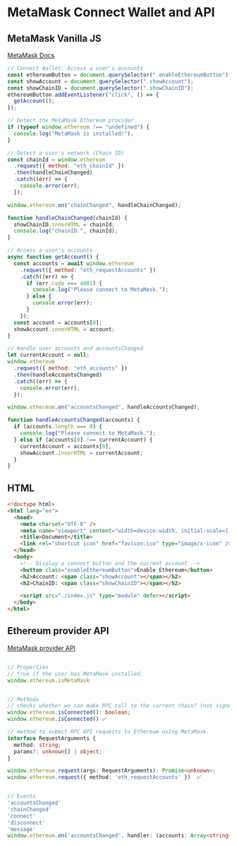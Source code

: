 # MetaMask Connect Wallet and API

## MetaMask Vanilla JS

[MetaMask Docs](https://docs.metamask.io/wallet/how-to/get-started-building/set-up-dev-environment/)

```js filename="connect.js"
// Connect Wallet: Access a user's accounts
const ethereumButton = document.querySelector(".enableEthereumButton");
const showAccount = document.querySelector(".showAccount");
const showChainID = document.querySelector(".showChainID");
ethereumButton.addEventListener("click", () => {
  getAccount();
});

// Detect the MetaMask Ethereum provider
if (typeof window.ethereum !== "undefined") {
  console.log("MetaMask is installed!");
}

// Detect a user's network (Chain ID)
const chainId = window.ethereum
  .request({ method: "eth_chainId" })
  .then(handleChainChanged)
  .catch((err) => {
    console.error(err);
  });

window.ethereum.on("chainChanged", handleChainChanged);

function handleChainChanged(chainId) {
  showChainID.innerHTML = chainId;
  console.log("chainID.", chainId);
}

// Access a user's accounts
async function getAccount() {
  const accounts = await window.ethereum
    .request({ method: "eth_requestAccounts" })
    .catch((err) => {
      if (err.code === 4001) {
        console.log("Please connect to MetaMask.");
      } else {
        console.error(err);
      }
    });
  const account = accounts[0];
  showAccount.innerHTML = account;
}

// Handle user accounts and accountsChanged
let currentAccount = null;
window.ethereum
  .request({ method: "eth_accounts" })
  .then(handleAccountsChanged)
  .catch((err) => {
    console.error(err);
  });

window.ethereum.on("accountsChanged", handleAccountsChanged);

function handleAccountsChanged(accounts) {
  if (accounts.length === 0) {
    console.log("Please connect to MetaMask.");
  } else if (accounts[0] !== currentAccount) {
    currentAccount = accounts[0];
    showAccount.innerHTML = currentAccount;
  }
}
```

## HTML

```html filename="index.html"
<!doctype html>
<html lang="en">
  <head>
    <meta charset="UTF-8" />
    <meta name="viewport" content="width=device-width, initial-scale=1.0" />
    <title>Document</title>
    <link rel="shortcut icon" href="favicon.ico" type="image/x-icon" />
  </head>
  <body>
    <!-- Display a connect button and the current account -->
    <button class="enableEthereumButton">Enable Ethereum</button>
    <h2>Account: <span class="showAccount"></span></h2>
    <h2>ChainID: <span class="showChainID"></span></h2>

    <script src="./index.js" type="module" defer></script>
  </body>
</html>
```

## Ethereum provider API

[MetaMask provider API](https://docs.metamask.io/wallet/reference/provider-api/)

```ts

// Properties
// true if the user has MetaMask installed.
window.ethereum.isMetaMask


// Methods
// checks whether we can make RPC call to the current chain? (not signed RPC call). (eg, false if hardhat localhost is not running)
window.ethereum.isConnected(): boolean;
window.ethereum.isConnected() ✅

// method to submit RPC API requests to Ethereum using MetaMask.
interface RequestArguments {
  method: string;
  params?: unknown[] | object;
}

window.ethereum.request(args: RequestArguments): Promise<unknown>;
window.ethereum.request({ method: 'eth_requestAccounts' })  ✅


// Events
'accountsChanged'
'chainChanged'
'connect'
'disconnect'
'message'
window.ethereum.on('accountsChanged', handler: (accounts: Array<string>) => void);
```
